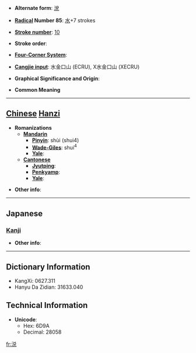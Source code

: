 * '''Alternate form''': [[涗]]

* '''[[Wiktionary:Chinese radical index| Radical]] Number 85''': [[Wiktionary:Chinese radical index 水|水]]+7 strokes

* '''[[Wiktionary:Chinese total strokes index|Stroke number]]''': [[Wiktionary:Chinese total strokes index 10|10]]

* '''Stroke order''': 

* '''[[Wiktionary:Chinese four corner index|Four-Corner System]]''': 

* '''[[Wiktionary:Chinese Cangjie index|Cangjie input]]''': 水金口山 (ECRU), X水金口山 (XECRU)

* '''Graphical Significance and Origin''': 

* '''Common Meaning'''

----

== [[Chinese]] [[Hanzi]] ==

* '''Romanizations'''
** '''[[Mandarin]]'''
*** '''[[Pinyin]]''': shùi (shui4)
*** '''[[Wade-Giles]]''': shui<sup>4</sup>
*** '''[[Yale]]''': 
** '''[[Cantonese]]'''
*** '''[[Jyutping]]''':
*** '''[[Penkyamp]]''': 
*** '''[[Yale]]''': 

* '''Other info''': 

----

==Japanese==
===[[Kanji]]===
{{kanji|on readings=[[せい]] (sei), [[せつ]] (setsu), [[せち]] (sechi)|kun readings=[[ぬるまゆ]] (nurumayu)}}

* '''Other info''':  

----

== Dictionary Information ==

* KangXi: 0627.311
* Hanyu Da Zidian: 31633.040

== Technical Information ==

* '''Unicode''':
** Hex: 6D9A
** Decimal: 28058

[[fr:涚]]